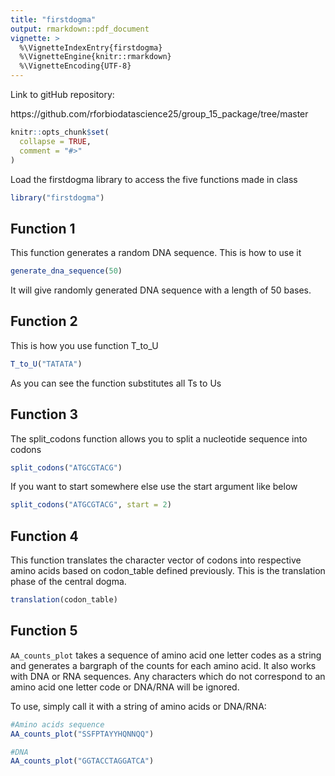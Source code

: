 ```yaml
---
title: "firstdogma"
output: rmarkdown::pdf_document
vignette: >
  %\VignetteIndexEntry{firstdogma}
  %\VignetteEngine{knitr::rmarkdown}
  %\VignetteEncoding{UTF-8}
---
```


Link to gitHub repository:

https://github.com/rforbiodatascience25/group_15_package/tree/master

```r
knitr::opts_chunk$set(
  collapse = TRUE,
  comment = "#>"
)
```

Load the firstdogma library to access the five functions made in class

```r
library("firstdogma")
```

## Function 1

This function generates a random DNA sequence. This is how to use it

```r
generate_dna_sequence(50)
```

It will give randomly generated DNA sequence with a length of 50 bases.

## Function 2

This is how you use function T_to_U

```r
T_to_U("TATATA")
```

As you can see the function substitutes all Ts to Us

## Function 3

The split_codons function allows you to split a nucleotide sequence into codons

```r

split_codons("ATGCGTACG")
```

If you want to start somewhere else use the start argument like below

```r
split_codons("ATGCGTACG", start = 2)
```

## Function 4

This function translates the character vector of codons into respective amino acids based on codon_table defined previously. This is the translation phase of the central dogma.

```r
translation(codon_table)
```

## Function 5
`AA_counts_plot` takes a sequence of amino acid one letter codes as a string and generates a bargraph of the counts for each amino acid. It also works with DNA or RNA sequences. Any characters which do not correspond to an amino acid one letter code or DNA/RNA will be ignored.

To use, simply call it with a string of amino acids or DNA/RNA:

```r
#Amino acids sequence
AA_counts_plot("SSFPTAYYHQNNQQ")

#DNA
AA_counts_plot("GGTACCTAGGATCA")
```

